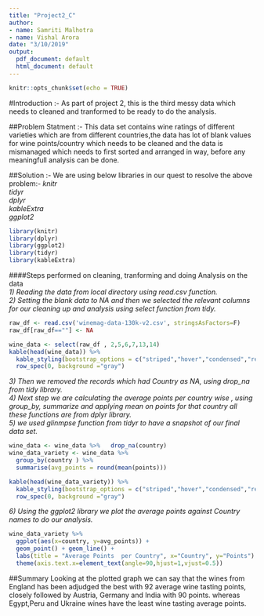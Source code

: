 ---
title: "Project2_C"
author:
- name: Samriti Malhotra
- name: Vishal Arora
date: "3/10/2019"
output:
  pdf_document: default
  html_document: default
---

```{r setup, include=FALSE}
knitr::opts_chunk$set(echo = TRUE)
```
#Introduction :-
As part of project 2, this is the third messy data which needs to cleaned and tranformed to be ready to do the analysis.


##Problem Statment :-
This data set contains wine ratings of different varieties which are from different countries,the data has lot of blank values for wine points/country which needs to be cleaned and the data is mismanaged which needs to first sorted and arranged in way, before any meaningfull analysis can be done.


##Solution :-
We are using below libraries in our quest to resolve the above problem:-
*knitr*    
*tidyr*     
*dplyr*      
*kableExtra*      
*ggplot2*       
```{r include=FALSE}
library(knitr)
library(dplyr)
library(ggplot2)
library(tidyr)
library(kableExtra)
```

####Steps performed on cleaning, tranforming and doing Analysis on the data    
  *1) Reading the data from local directory using read.csv function.*      
  *2) Setting the blank data to NA and then we selected the relevant columns for our cleaning up and analysis using select function from tidy.*      
```{r}
raw_df <- read.csv('winemag-data-130k-v2.csv', stringsAsFactors=F)
raw_df[raw_df==""] <- NA

wine_data <- select(raw_df , 2,5,6,7,13,14)
kable(head(wine_data)) %>%
  kable_styling(bootstrap_options = c("striped","hover","condensed","responsive"),full_width   = F,position = "left",font_size = 12) %>%
  row_spec(0, background ="gray")
```
  *3) Then we removed the records which had Country as NA, using drop_na from tidy library.*       
  *4) Next step we are calculating the average points per country wise , using group_by, summarize and applying mean on points for that country all these             functions are from dplyr library.*      
  *5) we used glinmpse function from tidyr to have a snapshot of our final data set.*

```{r}
wine_data <- wine_data %>%   drop_na(country)
wine_data_variety <- wine_data %>%
  group_by(country ) %>%
  summarise(avg_points = round(mean(points)))

kable(head(wine_data_variety)) %>%
  kable_styling(bootstrap_options = c("striped","hover","condensed","responsive"),full_width   = F,position = "left",font_size = 12) %>%
  row_spec(0, background ="gray")

```

   *6) Using the ggplot2 library we plot the average points against Country names to do our analysis.*    

```{r inlcude=FALSE}
wine_data_variety %>% 
  ggplot(aes(x=country, y=avg_points)) + 
  geom_point() + geom_line() + 
  labs(title = "Average Points  per Country", x="Country", y="Points") +
  theme(axis.text.x=element_text(angle=90,hjust=1,vjust=0.5))
```

##Summary 
Looking at the plotted graph we can say that the wines from England has been adjudged the best with 92 average wine tasting points, closely followed by Austria, Germany and India with 90 points. whereas Egypt,Peru and Ukraine wines have the least wine tasting average points.




